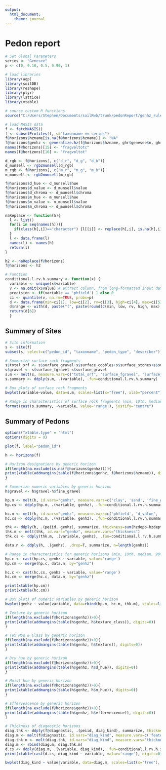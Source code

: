---
output:
  html_document:
    theme: journal
---
# Pedon report

```{r}
# Set Global Parameters
series <- "Genesee"
p <- c(0, 0.10, 0.5, 0.90, 1)
```

```{r LoadPackages, include=FALSE}
# load libraries
library(aqp)
library(soilDB)
library(reshape)
library(plyr)
library(lattice)
library(xtable)
```

```{r, load-data, echo=FALSE, warning=FALSE}
# source custom R functions
source("C:/Users/Stephen/Documents/soilRwb/trunk/pedonReport/genhz_rules.R")

# load NASIS data
f <- fetchNASIS()
f <- subsetProfiles(f, s="taxonname == series")
f@horizons$hzname[is.na(f@horizons$hzname)] <- "NA"
f@horizons$genhz <- generalize.hz(f@horizons$hzname, ghr$genesee$n, ghr$genesee$p)
names(f@horizons)[15] <- "fragvoltotc"
names(f@horizons)[16] <- "fragvoltot"

d_rgb <- f@horizons[, c("d_r", "d_g", "d_b")]
d_munsell <- rgb2munsell(d_rgb)
m_rgb <- f@horizons[, c("m_r", "m_g", "m_b")]
m_munsell <- rgb2munsell(m_rgb)

f@horizons$d_hue <- d_munsell$hue
f@horizons$d_value <- d_munsell$value
f@horizons$d_chroma <- d_munsell$chroma
f@horizons$m_hue <- m_munsell$hue
f@horizons$m_value <- m_munsell$value
f@horizons$m_chroma <- d_munsell$chroma

naReplace <- function(h){
  l <- list()
  for(i in seq(names(h))){
    if(class(h[,i])=="character") {l[[i]] <- replace(h[,i], is.na(h[,i]), "NA")} else(l[[i]] <-  h[,i])
  }
  l <- data.frame(l)
  names(l) <- names(h)
  return(l)
}

h2 <- naReplace(f@horizons)
f@horizons <- h2

# Function
conditional.l.rv.h.summary <- function(x) {
  variable <- unique(x$variable)
  v <- na.omit(x$value) # extract column, from long-formatted input data
  precision <- if(variable == 'phfield') 1 else 0
  ci <- quantile(v, na.rm=TRUE, probs=p) 
  d <- data.frame(min=ci[1], low=ci[2], rv=ci[3], high=ci[4], max=ci[5], stringsAsFactors=FALSE) # combine into DF
  d$range <- with(d, paste("(", paste(round(c(min, low, rv, high, max), precision), collapse=', '), ")", sep="")) # add 'range' column for pretty-printing
  return(d[6])
  }
```

## Summary of Sites
```{r, echo=FALSE}
# Site information
s <- site(f)
subset(s, select=c("pedon_id", "taxonname", "pedon_type", "describer"))

# Summarize surface rock fragments
s$total_srf <- s$surface_gravel+s$surface_cobbles+s$surface_stones+s$surface_boulders+s$surface_flagstones+s$surface_channers
s$gravel <- s$surface_fgravel-s$surface_gravel
s.m <- melt(s, measure.vars=c("total_srf", "surface_fgravel", "surface_gravel", "surface_cobbles", "surface_stones", "surface_boulders", "surface_channers", "surface_flagstones"))
s.summary <- ddply(s.m, .(variable), .fun=conditional.l.rv.h.summary)

# Box plots of surface rock fragments
bwplot(variable~value, data=s.m, scales=list(x="free"), xlab="percent")          

# Range in characteristics of surface rock fragments (min, 10th, median, 90th, max)
format(cast(s.summary, ~variable, value='range'), justify="centre")
```

## Summary of Pedons
```{r, echo=FALSE, results='asis'}
options("xtable.type" = "html")
options(digits = 0)

plot(f, label="pedon_id")

h <- horizons(f)

# Horizon designations by generic horizon
if(length(na.exclude(is.na(f@horizons$genhz)))){
print(xtable(addmargins(table(f@horizons$genhz, f@horizons$hzname)), digits=0))
}

# Summarize numeric variables by generic horizon
h$gravel <- h$gravel-h$fine_gravel

hp.m <- melt(h, id.vars="genhz", measure.vars=c('clay', 'sand', 'fine_gravel', 'gravel', 'cobbles', 'stones', 'fragvoltot'))
hp.cs <- ddply(hp.m, .(variable, genhz), .fun=conditional.l.rv.h.summary)

hc.m <- melt(h, id.vars="genhz", measure.vars=c('phfield', 'd_value', 'd_chroma', 'm_value', 'm_chroma'))
hc.cs <- ddply(hc.m, .(variable, genhz), .fun=conditional.l.rv.h.summary)

thk <- ddply(h, .(peiid, genhz), summarize, thickness=sum(hzdepb-hzdept))
thk.m <- melt(thk, id.vars="genhz", measure.vars="thickness")
thk.cs <- ddply(thk.m, .(variable, genhz), .fun=conditional.l.rv.h.summary)

data.n <- ddply(h, .(genhz), .drop=T, summarize, n=length(genhz))

# Range in characteristics for generic horizons (min, 10th, median, 90th, max)
hp.c <- cast(hp.cs, genhz ~ variable, value='range')
hp.cm <- merge(hp.c, data.n, by="genhz")

hc.c <- cast(hc.cs, genhz ~ variable, value='range')
hc.cm <- merge(hc.c, data.n, by="genhz")

print(xtable(hp.cm))
print(xtable(hc.cm))

# Box plots of numeric variables by generic horizon
bwplot(genhz ~ value|variable, data=rbind(hp.m, hc.m, thk.m), scales=list(x="free"))          

# Texture by generic horizon
if(length(na.exclude(f@horizons$genhz))>0){
print(xtable(addmargins(table(h$genhz, h$texture_class)), digits=0))
}

# Tex Mod & Class by generic horizon
if(length(na.exclude(f@horizons$genhz))>0){
print(xtable(addmargins(table(h$genhz, h$texture)), digits=0))
}

# Dry hue by generic horizon
if(length(na.exclude(f@horizons$genhz))>0){
print(xtable(addmargins(table(h$genhz, h$d_hue)), digits=0))
}

# Moist hue by generic horizon
if(length(na.exclude(f@horizons$genhz))>0){
print(xtable(addmargins(table(h$genhz, h$m_hue)), digits=0))
}

# Effervescence by generic horizon
if(length(na.exclude(f@horizons$genhz))>0){
print(xtable(addmargins(table(h$genhz, h$effervescence)), digits=0))
}

# Thickness of diagnostic horizons
diag.thk <- ddply(f@diagnostic, .(peiid, diag_kind), summarize, thickness=sum(featdepb-featdept))
diag.m <- melt(f@diagnostic, id.vars="diag_kind", measure.vars=c('featdept', 'featdepb'))
diag.thk.m <- melt(diag.thk, id.vars="diag_kind", measure.vars='thickness')
diag.m <- rbind(diag.m, diag.thk.m)
d.cs <- ddply(diag.m, .(variable, diag_kind), .fun=conditional.l.rv.h.summary)
print(xtable(cast(d.cs, diag_kind ~ variable, value='range'), digits=0))

bwplot(diag_kind ~ value|variable, data=diag.m, scales=list(x="free"), xlab="cm")          
```

